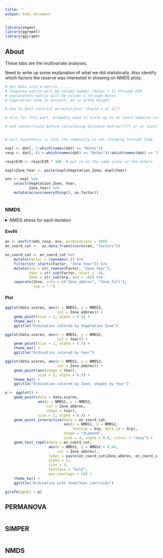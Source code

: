 ```yaml
---
title: ''
output: html_document
---
```

```r
library(vegan)
library(ggrepel)
library(ggiraph)
```


## About  

These tabs are the multivariate analyses.  

Need to write up some explanation of what we did statistically. Also identify which factors the reserve was interested in showing on NMDS plots.  

```r
# get data into a matrix.......
# response matrix will be column number (Notes + 1) through EIR
# explanatory matrix will be column 1 through Notes
# vegetation zone is present, as is ortho height

# how to best restrict permutations? should i at all?

# also for this part, probably need to scale up to at least namaste categories? e.g. wrack, dead, etc. plus total vegetated?

# and center/scale before calculating distance matrix????? or at least multiply EIR by 100 so it's on the same scale as the cover variables....


# null hypothesis is that the community is not changing through time
```

```r
expl <- dat[, 1:which(names(dat) == "Notes")]
resp <- dat[, (1 + which(names(dat) == "Notes")):which(names(dat) == "EIR")]

resp$EIR <- resp$EIR * 100  # put it on the same scale as the others

expl$Zone_Year <- paste(expl$Vegetation_Zone, expl$Year)

env <- expl %>% 
    select(Vegetation_Zone, Year,
           Zone_Year) %>% 
    mutate(across(everything(), as.factor))
    

```

### NMDS  

<details><summary>NMDS stress for each iteration</summary>

```r
mds_resp <- metaMDS(resp, distance = "bray", k = 3,
                    autotransform = FALSE)

plot(mds_resp, type = "t")

data.scores <- as.data.frame(scores(mds_resp)$sites)
species.scores <- as.data.frame(scores(mds_resp)$species)
species.scores$species <- rownames(species.scores) 

# data.scores$Vegetation_Zone <- expl$Vegetation_Zone
# data.scores$Year <- expl$Year
data.scores <- data.scores %>%
    mutate(Zone = expl$Vegetation_Zone,
           Year = as.factor(expl$Year)) %>% 
    separate(Zone, into = c("Zone_abbrev", "Zone_full"),
             sep = "-")
```

</details>

#### Envfit

```r

en <- envfit(mds_resp, env, permutations = 999)
en_coord_cat <-  as.data.frame(scores(en, "factors")) 

en_coord_cat <- en_coord_cat %>% 
    mutate(Factor = rownames(.)) %>% 
    filter(str_starts(Factor, "Zone_Year")) %>% 
    mutate(Grp = str_remove(Factor, "Zone_Year"),
           Year = str_sub(Factor, start = -4),
           Zone = str_sub(Grp, end = -6)) %>% 
    separate(Zone, into = c("Zone_abbrev", "Zone_full"),
             sep = "-")

```

#### Plot  

```r
ggplot(data.scores, aes(x = NMDS1, y = NMDS2,
                        col = Zone_abbrev)) +
    geom_point(size = 2, alpha = 0.5) +
    theme_bw() +
    ggtitle("Ordination colored by Vegetation Zone")

ggplot(data.scores, aes(x = NMDS1, y = NMDS2,
                        col = Year)) +
    geom_point(size = 2, alpha = 0.5) +
    theme_bw() +
    ggtitle("Ordination colored by Year")

ggplot(data.scores, aes(x = NMDS1, y = NMDS2,
                        col = Zone_abbrev)) +
    geom_point(aes(shape = Year),
               size = 2, alpha = 0.5) +
    theme_bw() +
    ggtitle("Ordination colored by Zone; shapes by Year")
```



```r
p <- ggplot() +
    geom_point(data = data.scores,
               aes(x = NMDS1, y = NMDS2,
                   col = Zone_abbrev,
                   shape = Year),
               size = 1, alpha = 0.4) +
    geom_point_interactive(data = en_coord_cat, 
                           aes(x = NMDS1, y = NMDS2,
                               tooltip = Grp, data_id = Grp), 
                           shape = "diamond", 
                           size = 4, alpha = 0.8, colour = "navy") +
    geom_text_repel(data = en_coord_cat,
                    aes(x = NMDS1, y = NMDS2 + 0.04,
                        col = Zone_abbrev),
                    label = paste(en_coord_cat$Zone_abbrev, en_coord_cat$Year),
                    alpha = 1,
                    size = 3,
                    fontface = "bold",
                    max.overlaps = 20) +
    theme_bw() +
    ggtitle("Ordination with Zone/Year centroids")

girafe(ggobj = p)

```


## PERMANOVA  

```r

```


## SIMPER  

```r

```


## NMDS  

```r

```

